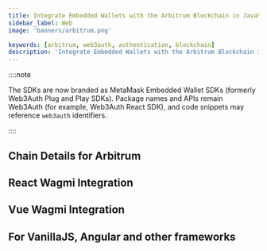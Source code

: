 ```yaml
---
title: Integrate Embedded Wallets with the Arbitrum Blockchain in JavaScript
sidebar_label: Web
image: 'banners/arbitrum.png'

keywords: [arbitrum, web3auth, authentication, blockchain]
description: 'Integrate Embedded Wallets with the Arbitrum Blockchain in JavaScript | Embedded Wallets'
---
```



<SEO
  title="Integrate Embedded Wallets with the Arbitrum Blockchain in JavaScript"
  description="Integrate Embedded Wallets with the Arbitrum Blockchain in JavaScript | Embedded Wallets"
  image="https://web3auth.io/docs/banners/arbitrum.png"
  slug="/embedded-wallets/connect-blockchain/evm/arbitrum/web"
/>

::::note

The SDKs are now branded as MetaMask Embedded Wallet SDKs (formerly Web3Auth Plug and Play SDKs). Package names and APIs remain Web3Auth (for example, Web3Auth React SDK), and code snippets may reference `web3auth` identifiers.

::::

## Chain Details for Arbitrum

<ChainDetailsArbitrum />

## React Wagmi Integration

<ReactWagmiIntegration />

## Vue Wagmi Integration

<VueWagmiIntegration />

## For VanillaJS, Angular and other frameworks

<JsBlockchainMethods />
